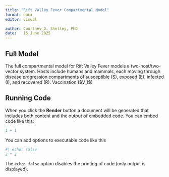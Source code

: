 ```yaml
---
title: "Rift Valley Fever Compartmental Model"
format: docx
editor: visual

author: Courtney D. Shelley, PhD
date:   15 June 2025
---
```


## Full Model

The full compartmental model for Rift Valley Fever models a two-host/two-vector system. Hosts include humans and mammals, each moving through disease progression compartments of susceptible (S), exposed (E), infected (I), and recovered (R). Vaccination (\$V_1\$)

## Running Code

When you click the **Render** button a document will be generated that includes both content and the output of embedded code. You can embed code like this:

```r
1 + 1
```

You can add options to executable code like this

```r
#| echo: false
2 * 2
```

The `echo: false` option disables the printing of code (only output is displayed).
